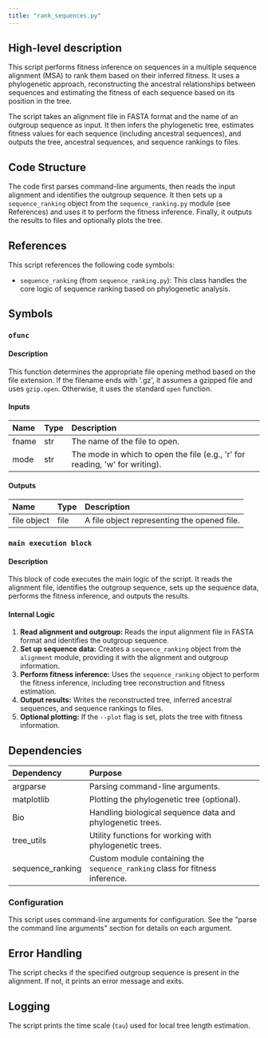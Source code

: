 ```yaml
---
title: "rank_sequences.py"
---
```


## High-level description
This script performs fitness inference on sequences in a multiple sequence alignment (MSA) to rank them based on their inferred fitness. It uses a phylogenetic approach, reconstructing the ancestral relationships between sequences and estimating the fitness of each sequence based on its position in the tree. 

The script takes an alignment file in FASTA format and the name of an outgroup sequence as input. It then infers the phylogenetic tree, estimates fitness values for each sequence (including ancestral sequences), and outputs the tree, ancestral sequences, and sequence rankings to files.

## Code Structure
The code first parses command-line arguments, then reads the input alignment and identifies the outgroup sequence. It then sets up a `sequence_ranking` object from the `sequence_ranking.py` module (see References) and uses it to perform the fitness inference. Finally, it outputs the results to files and optionally plots the tree.

## References
This script references the following code symbols:
- `sequence_ranking` (from `sequence_ranking.py`): This class handles the core logic of sequence ranking based on phylogenetic analysis.

## Symbols
### `ofunc`
#### Description
This function determines the appropriate file opening method based on the file extension. If the filename ends with '.gz', it assumes a gzipped file and uses `gzip.open`. Otherwise, it uses the standard `open` function.

#### Inputs
| Name | Type | Description |
|:-----|:-----|:------------|
| fname | str | The name of the file to open. |
| mode | str | The mode in which to open the file (e.g., 'r' for reading, 'w' for writing). |

#### Outputs
| Name | Type | Description |
|:-----|:-----|:------------|
| file object | file | A file object representing the opened file. |

### `main execution block`
#### Description
This block of code executes the main logic of the script. It reads the alignment file, identifies the outgroup sequence, sets up the sequence data, performs the fitness inference, and outputs the results.

#### Internal Logic
1. **Read alignment and outgroup:** Reads the input alignment file in FASTA format and identifies the outgroup sequence.
2. **Set up sequence data:** Creates a `sequence_ranking` object from the `alignment` module, providing it with the alignment and outgroup information.
3. **Perform fitness inference:** Uses the `sequence_ranking` object to perform the fitness inference, including tree reconstruction and fitness estimation.
4. **Output results:** Writes the reconstructed tree, inferred ancestral sequences, and sequence rankings to files.
5. **Optional plotting:** If the `--plot` flag is set, plots the tree with fitness information.

## Dependencies
| Dependency | Purpose |
|:-----------|:--------|
| argparse | Parsing command-line arguments. |
| matplotlib | Plotting the phylogenetic tree (optional). |
| Bio | Handling biological sequence data and phylogenetic trees. |
| tree_utils | Utility functions for working with phylogenetic trees. |
| sequence_ranking | Custom module containing the `sequence_ranking` class for fitness inference. |

### Configuration
This script uses command-line arguments for configuration. See the "parse the command line arguments" section for details on each argument.

## Error Handling
The script checks if the specified outgroup sequence is present in the alignment. If not, it prints an error message and exits.

## Logging
The script prints the time scale (`tau`) used for local tree length estimation.

